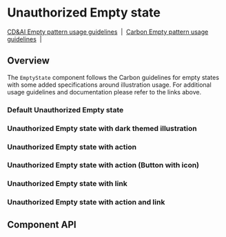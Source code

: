 
# Unauthorized Empty state

[CD&AI Empty pattern usage guidelines](https://pages.github.ibm.com/cdai-design/pal/patterns/empty-state/usage/)
&nbsp;|&nbsp;
[Carbon Empty pattern usage guidelines](https://www.carbondesignsystem.com/patterns/empty-states-pattern/)
&nbsp;|&nbsp;

## Overview

The `EmptyState` component follows the Carbon guidelines for empty states with
some added specifications around illustration usage. For additional usage
guidelines and documentation please refer to the links above.

### Default Unauthorized Empty state

<Preview>
  <Story
    id={getStorybookSlug(
      pkg,
      `emptystates-${UnauthorisedEmptyState.displayName}`,
      'default'
    )}
  />
</Preview>

### Unauthorized Empty state with dark themed illustration

<Preview>
  <Story
    id={getStorybookSlug(
      pkg,
      `emptystates-${UnauthorisedEmptyState.displayName}`,
      'with-dark-mode-illustration'
    )}
  />
</Preview>

### Unauthorized Empty state with action

<Preview>
  <Story
    id={getStorybookSlug(
      pkg,
      `emptystates-${UnauthorisedEmptyState.displayName}`,
      'with-action'
    )}
  />
</Preview>

### Unauthorized Empty state with action (Button with icon)

<Preview>
  <Story
    id={getStorybookSlug(
      pkg,
      `emptystates-${UnauthorisedEmptyState.displayName}`,
      'with-action-icon-button'
    )}
  />
</Preview>

### Unauthorized Empty state with link

<Preview>
  <Story
    id={getStorybookSlug(
      pkg,
      `emptystates-${UnauthorisedEmptyState.displayName}`,
      'with-link'
    )}
  />
</Preview>

### Unauthorized Empty state with action and link

<Preview>
  <Story
    id={getStorybookSlug(
      pkg,
      `emptystates-${UnauthorisedEmptyState.displayName}`,
      'with-action-and-link'
    )}
  />
</Preview>

## Component API

<Props />
